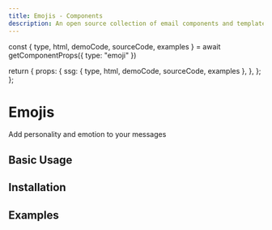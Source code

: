 ```yaml
---
title: Emojis - Components
description: An open source collection of email components and templates
---
```



  const { type, html, demoCode, sourceCode, examples } = await getComponentProps({
    type: "emoji"
  }) 

  return {
    props: {
      ssg: {
        type,
        html,
        demoCode,
        sourceCode,
        examples
      },
    },
  };
};

# Emojis

Add personality and emotion to your messages

## Basic Usage

<BasicUsage />

## Installation

<Installation cli="emoji" />

## Examples

<Examples />

